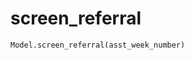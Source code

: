 # screen_referral { #iapt_classes_model.Model.screen_referral }

```python
Model.screen_referral(asst_week_number)
```

